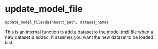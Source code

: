 # update_model_file { #powerbpy.update_model_file }

```python
update_model_file(dashboard_path, dataset_name)
```

This is an internal function to add a dataset to the model.tmdl file when a new dataset is added. 
It assumes you want the new dataset to be loaded last. 
